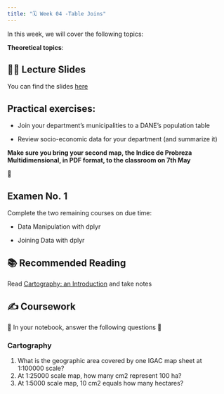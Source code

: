 ```yaml
---
title: "🗓️ Week 04 -Table Joins"
---
```


In this week, we will cover the following topics:

**Theoretical topics**:

## 👨‍🏫 Lecture Slides 

You can find the slides [here](slides.qmd)


## **Practical exercises**:

-  Join your department's municipalities to a DANE's population table

-  Review socio-economic data for your department (and summarize it)

**Make sure you bring your second map, the Indice de Probreza Multidimensional, in PDF format,  to the classroom on 7th May**

🎥 

## Examen No. 1

Complete the two remaining courses on due time:

- Data Manipulation with dplyr

- Joining Data with dplyr

## 📚 Recommended Reading 

Read [Cartography: an Introduction](https://www.cartography.org.uk/_files/ugd/583f72_c795f5c26b3f44df84e33d1210842d80.pdf) and take notes

## ✍️ Coursework

🚧 In your  notebook,  answer the following questions 🚧

### Cartography
::: {.callout-important collapse=true}
1. What is the geographic area covered by one IGAC map sheet at 1:100000 scale?
2. At 1:25000 scale map, how many cm2 represent 100 ha?
3. At 1:5000 scale map, 10 cm2 equals how many hectares?
:::







